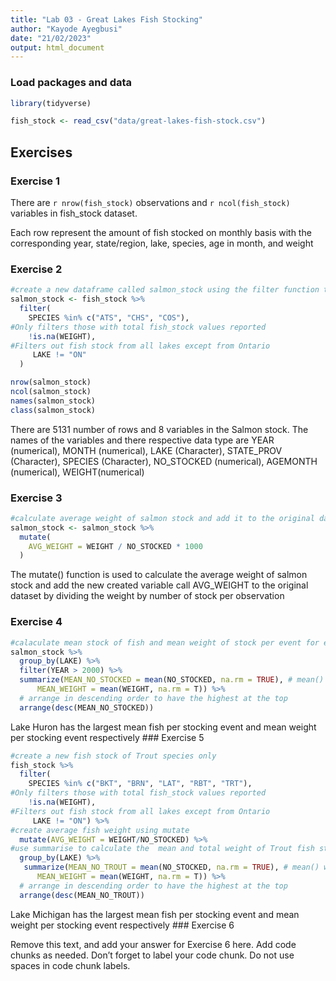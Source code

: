 ```yaml
---
title: "Lab 03 - Great Lakes Fish Stocking"
author: "Kayode Ayegbusi"
date: "21/02/2023"
output: html_document
---
```


### Load packages and data

```r
library(tidyverse) 
```

```r
fish_stock <- read_csv("data/great-lakes-fish-stock.csv")
```

## Exercises

### Exercise 1

There are `r nrow(fish_stock)` observations  and `r ncol(fish_stock)` variables in fish_stock dataset.

Each row represent the amount of fish stocked on monthly basis with the corresponding year, state/region, lake, species,  age in month, and weight



### Exercise 2



```r
#create a new dataframe called salmon_stock using the filter function to filter three species of interest
salmon_stock <- fish_stock %>%
  filter(
    SPECIES %in% c("ATS", "CHS", "COS"),
#Only filters those with total fish_stock values reported
    !is.na(WEIGHT),
#Filters out fish stock from all lakes except from Ontario
     LAKE != "ON"
  )
```

```r
nrow(salmon_stock)
ncol(salmon_stock)
names(salmon_stock)
class(salmon_stock)
```
There are 5131 number of rows and 8 variables in the Salmon stock.
The names of the variables and there respective data type are YEAR (numerical), MONTH (numerical), LAKE (Character), STATE_PROV (Character), SPECIES (Character), NO_STOCKED (numerical), AGEMONTH (numerical), WEIGHT(numerical)

### Exercise 3

```r
#calculate average weight of salmon stock and add it to the original data set
salmon_stock <- salmon_stock %>%
  mutate(
    AVG_WEIGHT = WEIGHT / NO_STOCKED * 1000
  )
```
The mutate() function is used to calculate the average weight of salmon stock and add the new created variable call AVG_WEIGHT to the original dataset by dividing the weight by number of stock per observation

### Exercise 4


```r
#calaculate mean stock of fish and mean weight of stock per event for each lake
salmon_stock %>% 
  group_by(LAKE) %>% 
  filter(YEAR > 2000) %>% 
  summarize(MEAN_NO_STOCKED = mean(NO_STOCKED, na.rm = TRUE), # mean() won't return an NA if any NAs are present
      MEAN_WEIGHT = mean(WEIGHT, na.rm = T)) %>% 
  # arrange in descending order to have the highest at the top
  arrange(desc(MEAN_NO_STOCKED))
```
Lake Huron has the largest mean fish per stocking event and mean weight per stocking event respectively
### Exercise 5

```r
#create a new fish stock of Trout species only
fish_stock %>%
  filter(
    SPECIES %in% c("BKT", "BRN", "LAT", "RBT", "TRT"), 
#Only filters those with total fish_stock values reported
    !is.na(WEIGHT),
#Filters out fish stock from all lakes except from Ontario
     LAKE != "ON") %>% 
#create average fish weight using mutate
  mutate(AVG_WEIGHT = WEIGHT/NO_STOCKED) %>% 
#use summarise to calculate the  mean and total weight of Trout fish stock
  group_by(LAKE) %>% 
   summarize(MEAN_NO_TROUT = mean(NO_STOCKED, na.rm = TRUE), # mean() won't return an NA if any NAs are present
      MEAN_WEIGHT = mean(WEIGHT, na.rm = T)) %>% 
  # arrange in descending order to have the highest at the top
  arrange(desc(MEAN_NO_TROUT))
```
Lake Michigan has the largest mean fish per stocking event and mean weight per stocking event respectively
### Exercise 6

Remove this text, and add your answer for Exercise 6 here.
Add code chunks as needed.
Don't forget to label your code chunk.
Do not use spaces in code chunk labels.
